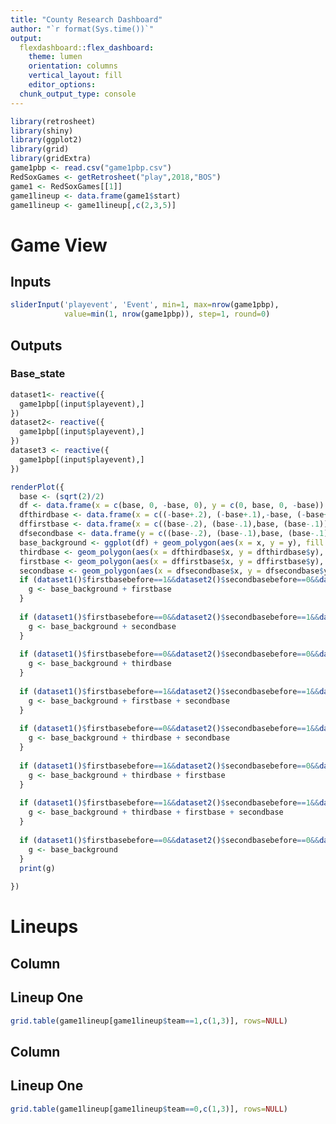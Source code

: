```yaml
---
title: "County Research Dashboard"
author: "`r format(Sys.time())`"
output: 
  flexdashboard::flex_dashboard:
    theme: lumen
    orientation: columns
    vertical_layout: fill
    editor_options: 
  chunk_output_type: console
---
```


```r
library(retrosheet)
library(shiny)
library(ggplot2)
library(grid)
library(gridExtra)
game1pbp <- read.csv("game1pbp.csv")
RedSoxGames <- getRetrosheet("play",2018,"BOS")
game1 <- RedSoxGames[[1]]
game1lineup <- data.frame(game1$start)
game1lineup <- game1lineup[,c(2,3,5)]
```

Game View {data-orientation=columns}
====================================


Inputs {.sidebar}
-----------------------------------------------------------------------

```r

sliderInput('playevent', 'Event', min=1, max=nrow(game1pbp),
            value=min(1, nrow(game1pbp)), step=1, round=0)

```

Outputs
-----------------------------------------------------------------------
### Base_state

```r



dataset1<- reactive({
  game1pbp[(input$playevent),]
})
dataset2<- reactive({
  game1pbp[(input$playevent),]
})
dataset3 <- reactive({
  game1pbp[(input$playevent),]
})

renderPlot({
  base <- (sqrt(2)/2)
  df <- data.frame(x = c(base, 0, -base, 0), y = c(0, base, 0, -base))
  dfthirdbase <- data.frame(x = c((-base+.2), (-base+.1),-base, (-base+.1)), y = c(0, .1, 0, -.1))
  dffirstbase <- data.frame(x = c((base-.2), (base-.1),base, (base-.1)), y = c(0, .1, 0, -.1))
  dfsecondbase <- data.frame(y = c((base-.2), (base-.1),base, (base-.1)), x = c(0, .1, 0, -.1))
  base_background <- ggplot(df) + geom_polygon(aes(x = x, y = y), fill = "yellowgreen")
  thirdbase <- geom_polygon(aes(x = dfthirdbase$x, y = dfthirdbase$y), fill = "black")  
  firstbase <- geom_polygon(aes(x = dffirstbase$x, y = dffirstbase$y), fill = "black")  
  secondbase <- geom_polygon(aes(x = dfsecondbase$x, y = dfsecondbase$y), fill = "black")
  if (dataset1()$firstbasebefore==1&&dataset2()$secondbasebefore==0&&dataset3()$thirdbasebefore==0){
    g <- base_background + firstbase
  }
    
  if (dataset1()$firstbasebefore==0&&dataset2()$secondbasebefore==1&&dataset3()$thirdbasebefore==0){
    g <- base_background + secondbase
  }
    
  if (dataset1()$firstbasebefore==0&&dataset2()$secondbasebefore==0&&dataset3()$thirdbasebefore==1){
    g <- base_background + thirdbase
  }
    
  if (dataset1()$firstbasebefore==1&&dataset2()$secondbasebefore==1&&dataset3()$thirdbasebefore==0){
    g <- base_background + firstbase + secondbase
  }
    
  if (dataset1()$firstbasebefore==0&&dataset2()$secondbasebefore==1&&dataset3()$thirdbasebefore==1){
    g <- base_background + thirdbase + secondbase
  }
    
  if (dataset1()$firstbasebefore==1&&dataset2()$secondbasebefore==0&&dataset3()$thirdbasebefore==1){
    g <- base_background + thirdbase + firstbase
  }
    
  if (dataset1()$firstbasebefore==1&&dataset2()$secondbasebefore==1&&dataset3()$thirdbasebefore==1){
    g <- base_background + thirdbase + firstbase + secondbase
  }
    
  if (dataset1()$firstbasebefore==0&&dataset2()$secondbasebefore==0&&dataset3()$thirdbasebefore==0){
    g <- base_background
  }
  print(g)
    
})


```

Lineups {data-orientation=Columns}
====================================

Column
-------------------------------------------------------------------------------------

## Lineup One
```r
grid.table(game1lineup[game1lineup$team==1,c(1,3)], rows=NULL)
```

Column
-------------------------------------------------------------------------------------

## Lineup One
```r
grid.table(game1lineup[game1lineup$team==0,c(1,3)], rows=NULL)

```

